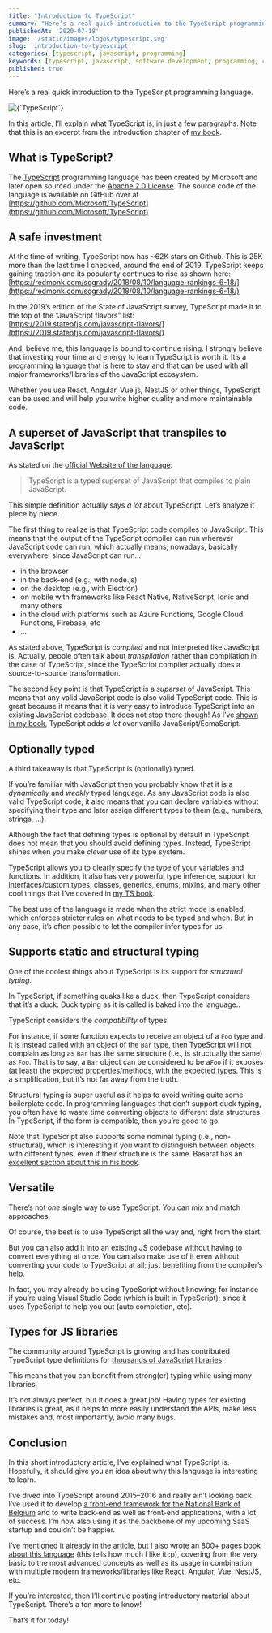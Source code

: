 ```yaml
---
title: "Introduction to TypeScript"
summary: "Here’s a real quick introduction to the TypeScript programming language."
publishedAt: '2020-07-18'
image: '/static/images/logos/typescript.svg'
slug: 'introduction-to-typescript'
categories: [typescript, javascript, programming]
keywords: [typescript, javascript, software development, programming, coding]
published: true
---
```


Here’s a real quick introduction to the TypeScript programming language.

<BlogPostCenteredContent>
  <Image
    alt={`TypeScript`}
    src={`/static/images/logos/typescript.svg`}
    width={400}
    height={400}
    priority
  />
</BlogPostCenteredContent>

In this article, I’ll explain what TypeScript is, in just a few paragraphs. Note that this is an excerpt from the introduction chapter of [my book](https://www.amazon.com/Learn-TypeScript-Building-Applications-understanding/dp/1789615860?tag=dsebastien-20).

## What is TypeScript?

The [TypeScript](http://www.typescriptlang.org) programming language has been created by Microsoft and later open sourced under the [Apache 2.0 License](https://www.apache.org/licenses/LICENSE-2.0). The source code of the language is available on GitHub over at [https://github.com/Microsoft/TypeScript](https://github.com/Microsoft/TypeScript)

## A safe investment

At the time of writing, TypeScript now has ~62K stars on Github. This is 25K more than the last time I checked, around the end of 2019. TypeScript keeps gaining traction and its popularity continues to rise as shown here: [https://redmonk.com/sogrady/2018/08/10/language-rankings-6-18/](https://redmonk.com/sogrady/2018/08/10/language-rankings-6-18/)

In the 2019’s edition of the State of JavaScript survey, TypeScript made it to the top of the “JavaScript flavors” list: [https://2019.stateofjs.com/javascript-flavors/](https://2019.stateofjs.com/javascript-flavors/)

And, believe me, this language is bound to continue rising. I strongly believe that investing your time and energy to learn TypeScript is worth it. It’s a programming language that is here to stay and that can be used with all major frameworks/libraries of the JavaScript ecosystem.

Whether you use React, Angular, Vue.js, NestJS or other things, TypeScript can be used and will help you write higher quality and more maintainable code.

## A superset of JavaScript that transpiles to JavaScript

As stated on the [official Website of the language](https://www.typescriptlang.org/):

> TypeScript is a typed superset of JavaScript that compiles to plain JavaScript.

This simple definition actually says _a lot_ about TypeScript. Let’s analyze it piece by piece.

The first thing to realize is that TypeScript code compiles to JavaScript. This means that the output of the TypeScript compiler can run wherever JavaScript code can run, which actually means, nowadays, basically everywhere; since JavaScript can run…

* in the browser
* in the back-end (e.g., with node.js)
* on the desktop (e.g., with Electron)
* on mobile with frameworks like React Native, NativeScript, Ionic and many others
* in the cloud with platforms such as Azure Functions, Google Cloud Functions, Firebase, etc
* …

As stated above, TypeScript is _compiled_ and not interpreted like JavaScript is. Actually, people often talk about _transpilation_ rather than compilation in the case of TypeScript, since the TypeScript compiler actually does a source-to-source transformation.

The second key point is that TypeScript is a _superset_ of JavaScript. This means that any valid JavaScript code is also valid TypeScript code. This is great because it means that it is very easy to introduce TypeScript into an existing JavaScript codebase. It does not stop there though! As I’ve [shown in my book](https://www.amazon.com/Learn-TypeScript-Building-Applications-understanding/dp/1789615860?tag=dsebastien-20), TypeScript adds _a lot_ over vanilla JavaScript/EcmaScript.

## Optionally typed

A third takeaway is that TypeScript is (optionally) typed.

If you’re familiar with JavaScript then you probably know that it is a _dynamically_ and _weakly_ typed language. As any JavaScript code is also valid TypeScript code, it also means that you can declare variables without specifying their type and later assign different types to them (e.g., numbers, strings, …).

Although the fact that defining types is optional by default in TypeScript does not mean that you should avoid defining types. Instead, TypeScript shines when you make _clever_ use of its type system.

TypeScript allows you to clearly specify the type of your variables and functions. In addition, it also has very powerful type inference, support for interfaces/custom types, classes, generics, enums, mixins, and many other cool things that I’ve covered in [my TS book](https://www.amazon.com/Learn-TypeScript-Building-Applications-understanding/dp/1789615860?tag=dsebastien-20).

The best use of the language is made when the strict mode is enabled, which enforces stricter rules on what needs to be typed and when. But in any case, it’s often possible to let the compiler infer types for us.

## Supports static and structural typing

One of the coolest things about TypeScript is its support for _structural typing_.

In TypeScript, if something quaks like a duck, then TypeScript considers that it’s a duck. Duck typing as it is called is baked into the language..

TypeScript considers the _compatibility_ of types.

For instance, if some function expects to receive an object of a `Foo` type and it is instead called with an object of the `Bar` type, then TypeScript will not complain as long as `Bar` has the same structure (i.e., is structually the same) as `Foo`. That is to say, a `Bar` object can be considered to be a`Foo` if it exposes (at least) the expected properties/methods, with the expected types. This is a simplification, but it’s not far away from the truth.

Structural typing is super useful as it helps to avoid writing quite some boilerplate code. In programming languages that don’t support duck typing, you often have to waste time converting objects to different data structures. In TypeScript, if the form is compatible, then you’re good to go.

Note that TypeScript also supports some nominal typing (i.e., non-structural), which is interesting if you want to distinguish between objects with different types, even if their structure is the same. Basarat has an [excellent section about this in his book](https://basarat.gitbook.io/typescript/main-1/nominaltyping).

## Versatile

There’s not _one_ single way to use TypeScript. You can mix and match approaches.

Of course, the best is to use TypeScript all the way and, right from the start.

But you can also add it into an existing JS codebase without having to convert everything at once. You can also make use of it even without converting your code to TypeScript at all; just benefiting from the compiler’s help.

In fact, you may already be using TypeScript without knowing; for instance if you’re using Visual Studio Code (which is built in TypeScript); since it uses TypeScript to help you out (auto completion, etc).

## Types for JS libraries

The community around TypeScript is growing and has contributed TypeScript type definitions for [thousands of JavaScript libraries](https://github.com/DefinitelyTyped/DefinitelyTyped).

This means that you can benefit from strong(er) typing while using many libraries.

It’s not always perfect, but it does a great job! Having types for existing libraries is great, as it helps to more easily understand the APIs, make less mistakes and, most importantly, avoid many bugs.

## Conclusion

In this short introductory article, I’ve explained what TypeScript is. Hopefully, it should give you an idea about why this language is interesting to learn.

I’ve dived into TypeScript around 2015–2016 and really ain’t looking back. I’ve used it to develop [a front-end framework for the National Bank of Belgium](https://github.com/nationalBankBelgium/stark/) and to write back-end as well as front-end applications, with a lot of success. I’m now also using it as the backbone of my upcoming SaaS startup and couldn’t be happier.

I’ve mentioned it already in the article, but I also wrote [an 800+ pages book about this language](https://www.amazon.com/Learn-TypeScript-Building-Applications-understanding/dp/1789615860?tag=dsebastien-20) (this tells how much I like it :p), covering from the very basic to the most advanced concepts as well as its usage in combination with multiple modern frameworks/libraries like React, Angular, Vue, NestJS, etc.

If you’re interested, then I’ll continue posting introductory material about TypeScript. There’s a ton more to know!

That’s it for today!

<BlogPostSignature />
